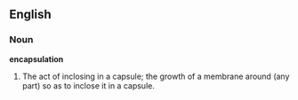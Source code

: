 ==English==

===Noun===

'''encapsulation'''

#The act of inclosing in a capsule; the growth of a membrane around (any part) so as to inclose it in a capsule.